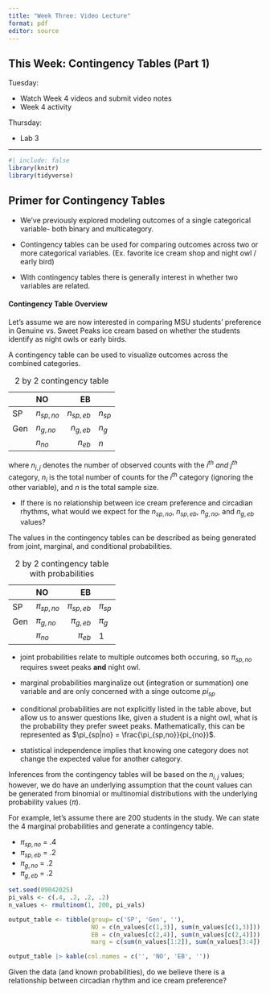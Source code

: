 ```yaml
---
title: "Week Three: Video Lecture"
format: pdf
editor: source
---
```


## This Week: Contingency Tables (Part 1)

Tuesday:

-   Watch Week 4 videos and submit video notes
-   Week 4 activity

Thursday:

-   Lab 3

------------------------------------------------------------------------


```r
#| include: false
library(knitr)
library(tidyverse)
```

## Primer for Contingency Tables

- We've previously explored modeling outcomes of a single categorical variable- both binary and multicategory.


- Contingency tables can be used for comparing outcomes across two or more categorical variables. (Ex. favorite ice cream shop and night owl / early bird)

\vfill

- With contingency tables there is generally interest in whether two variables are related.


\newpage

#### Contingency Table Overview

Let's assume we are now interested in comparing MSU students' preference in Genuine vs. Sweet Peaks ice cream based on whether the students identify as night owls or early birds.

\vfill

A contingency table can be used to visualize outcomes across the combined categories.

|         | NO   | EB    |     |
|---------|:-----|------:|-------|
| SP      | $n_{sp,no}$ |$n_{sp,eb}$| $n_{sp}$|
| Gen      | $n_{g,no}$ |$n_{g,eb}$| $n_{g}$|
|       | $n_{no}$ |$n_{eb}$| $n$|

: 2 by 2 contingency table

where $n_{i,j}$ denotes the number of observed counts with the $i^{th}$ _and_ $j^{th}$ category, $n_i$ is the total number of counts for the $i^{th}$ category (ignoring the other variable), and $n$ is the total sample size.

\vfill

- If there is no relationship between ice cream preference and circadian rhythms, what would we expect for the $n_{sp,no}$, $n_{sp,eb}$, $n_{g,no}$, and $n_{g,eb}$ values?

\vfill


\newpage

The values in the contingency tables can be described as being generated from joint, marginal, and conditional probabilities.

|         | NO   | EB    |     |
|---------|:-----|------:|-------|
| SP      | $\pi_{sp,no}$ |$\pi_{sp,eb}$| $\pi_{sp}$|
| Gen      | $\pi_{g,no}$ |$\pi_{g,eb}$| $\pi_{g}$|
|       | $\pi_{no}$ |$\pi_{eb}$| 1|

: 2 by 2 contingency table with probabilities

\vfill

- joint probabilities relate to multiple outcomes both occuring, so $\pi_{sp,no}$ requires sweet peaks __and__ night owl.

\vfill

- marginal probabilities marginalize out (integration or summation) one variable and are only concerned with a singe outcome $pi_{sp}$

\vfill

- conditional probabilities are not explicitly listed in the table above, but allow us to answer questions like, given a student is a night owl, what is the probability they prefer sweet peaks. Mathematically, this can be represented as $\pi_{sp|no} = \frac{\pi_{sp,no}}{pi_{no}}$.

\vfill

- statistical independence implies that knowing one category does not change the expected value for another category.

\newpage

Inferences from the contingency tables will be based on the $n_{i,j}$ values; however, we do have an underlying assumption that the count values can be generated from binomial or multinomial distributions with the underlying probability values ($\pi$).

\vfill

For example, let's assume there are 200 students in the study. We can state the 4 marginal probabilities and generate a contingency table.

- $\pi_{sp, no}$ = .4
- $\pi_{sp, eb}$ = .2
- $\pi_{g, no}$ = .2
- $\pi_{g, eb}$ = .2


```r
set.seed(09042025)
pi_vals <- c(.4, .2, .2, .2)
n_values <- rmultinom(1, 200, pi_vals)

output_table <- tibble(group= c('SP', 'Gen', ''),
                       NO = c(n_values[c(1,3)], sum(n_values[c(1,3)])),
                       EB = c(n_values[c(2,4)], sum(n_values[c(2,4)])),
                       marg = c(sum(n_values[1:2]), sum(n_values[3:4]), sum(n_values)))

output_table |> kable(col.names = c('', 'NO', 'EB', ''))
```

\vfill

Given the data (and known probabilities), do we believe there is a relationship between circadian rhythm and ice cream preference?

